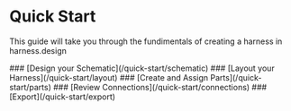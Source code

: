 
# Quick Start
This guide will take you through the fundimentals of creating a harness in harness.design

<Steps>
### [Design your Schematic](/quick-start/schematic)
### [Layout your Harness](/quick-start/layout)
### [Create and Assign Parts](/quick-start/parts)
### [Review Connections](/quick-start/connections)
### [Export](/quick-start/export)
</Steps>
